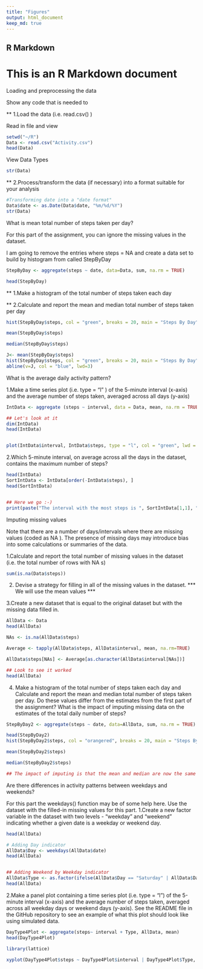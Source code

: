 ---
title: "Figures"
output: html_document
keep_md: true
---
##           R Markdown

# This is an R Markdown document
Loading and preprocessing the data

Show any code that is needed to

** 1.Load the data (i.e.  read.csv() )


Read in file and view
```{r, echo=TRUE}
setwd("~/R")
Data <- read.csv("Activity.csv")
head(Data)

```

View Data Types
```{r, echo=TRUE}

str(Data)
```

** 2.Process/transform the data (if necessary) into a format suitable for your analysis
```{r, echo=TRUE}

#Transforming date into a "date format"
Data$date <- as.Date(Data$date, "%m/%d/%Y")
str(Data)
```

What is mean total number of steps taken per day?

For this part of the assignment, you can ignore the missing values in the dataset.


I am going to remove the entries where steps = NA and create a data set to build by histogram from called StepByDay

```{r, echo=TRUE}

StepByDay <- aggregate(steps ~ date, data=Data, sum, na.rm = TRUE)

head(StepByDay)
```

** 1.Make a histogram of the total number of steps taken each day


** 2.Calculate and report the mean and median total number of steps taken per day

```{r, echo=TRUE}

hist(StepByDay$steps, col = "green", breaks = 20, main = "Steps By Day", xlab = "Steps", ylab = "Days")

mean(StepByDay$steps)

median(StepByDay$steps)

J<- mean(StepByDay$steps)
hist(StepByDay$steps, col = "green", breaks = 20, main = "Steps By Day", xlab = "Steps (mean in blue)", ylab = "Days")
abline(v=J, col = "blue", lwd=3)

```

What is the average daily activity pattern?

1.Make a time series plot (i.e.  type = "l" ) of the 5-minute interval (x-axis) and the average number of steps taken, averaged across all days (y-axis)

```{r, echo=TRUE}

IntData <- aggregate (steps ~ interval, data = Data, mean, na.rm = TRUE)

## Let's look at it
dim(IntData)
head(IntData)


plot(IntData$interval, IntData$steps, type = "l", col = "green", lwd = 2, main = "Average Daily Activity Pattern by Interval", xlab = "Interval", ylab = "STEPS")

```

2.Which 5-minute interval, on average across all the days in the dataset, contains the maximum number of steps?
```{r, echo=TRUE}
head(IntData)
SortIntData <- IntData[order(-IntData$steps), ]
head(SortIntData)


## Here we go :-)
print(paste("The interval with the most steps is ", SortIntData[1,1], " it has ", SortIntData[1,2], " steps"))


```
Imputing missing values

Note that there are a number of days/intervals where there are missing values (coded as  NA ). The presence of missing days may introduce bias into some calculations or summaries of the data.

1.Calculate and report the total number of missing values in the dataset (i.e. the total number of rows with  NA s)

```{r, echo=TRUE}

sum(is.na(Data$steps))

```


2. Devise a strategy for filling in all of the missing values in the dataset. *** We will use the mean values ***


3.Create a new dataset that is equal to the original dataset but with the missing data filled in.

```{r, echo=TRUE}

AllData <- Data
head(AllData)

NAs <- is.na(AllData$steps)

Average <- tapply(AllData$steps, AllData$interval, mean, na.rm=TRUE)

AllData$steps[NAs] <- Average[as.character(AllData$interval[NAs])]

## Look to see it worked
head(AllData)

```

4. Make a histogram of the total number of steps taken each day and Calculate and report the mean and median total number of steps taken per day. Do these values differ from the estimates from the first part of the assignment? What is the impact of imputing missing data on the estimates of the total daily number of steps?

```{r, echo=TRUE}
StepByDay2 <- aggregate(steps ~ date, data=AllData, sum, na.rm = TRUE)

head(StepByDay2)
hist(StepByDay2$steps, col = "orangered", breaks = 20, main = "Steps By Day without NA", xlab = "Steps", ylab = "Days")

mean(StepByDay2$steps)

median(StepByDay2$steps)

## The impact of imputing is that the mean and median are now the same value.
```
Are there differences in activity patterns between weekdays and weekends?

For this part the weekdays() function may be of some help here. Use the dataset with the filled-in missing values for this part.
1.Create a new factor variable in the dataset with two levels - "weekday" and "weekend" indicating whether a given date is a weekday or weekend day.

```{r, echo=TRUE}
head(AllData)

# Adding Day indicator
AllData$Day <- weekdays(AllData$date)
head(AllData)


## Adding Weekend by Weekday indicator
AllData$Type <- as.factor(ifelse(AllData$Day == "Saturday" | AllData$Day == "Sunday", "Weekend", "Weekday"))
head(AllData)


```



2.Make a panel plot containing a time series plot (i.e. type = "l") of the 5-minute interval (x-axis) and the average number of steps taken, averaged across all weekday days or weekend days (y-axis). See the README file in the GitHub repository to see an example of what this plot should look like using simulated data.
```{r, echo=TRUE}
DayType4Plot <- aggregate(steps~ interval + Type, AllData, mean)
head(DayType4Plot)

library(lattice)

xyplot(DayType4Plot$steps ~ DayType4Plot$interval | DayType4Plot$Type, DayType4Plot, type = "l", layout = c(1,2), xlab = "5 Minute Interval", ylab = "Steps")

```